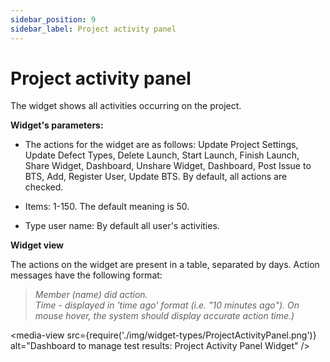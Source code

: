 ```yaml
---
sidebar_position: 9
sidebar_label: Project activity panel
---
```


# Project activity panel

The widget shows all activities occurring on the project.

**Widget's parameters:**

- The actions for the widget are as follows: Update Project Settings, Update Defect Types, Delete Launch, Start Launch, Finish Launch, Share Widget, Dashboard, Unshare Widget, Dashboard, Post Issue to BTS, Add, Register User, Update BTS. By default, all actions are checked.

- Items: 1-150. The default meaning is 50.

- Type user name: By default all user's activities.

**Widget view**

The actions on the widget are present in a table, separated by days. Action messages have the following format:

>   *Member (name) did action.*  
>   *Time - displayed in 'time ago' format (i.e. "10 minutes ago"). On mouse hover, the system should display accurate action time.)*

<media-view src={require('./img/widget-types/ProjectActivityPanel.png')} alt="Dashboard to manage test results: Project Activity Panel Widget" />
